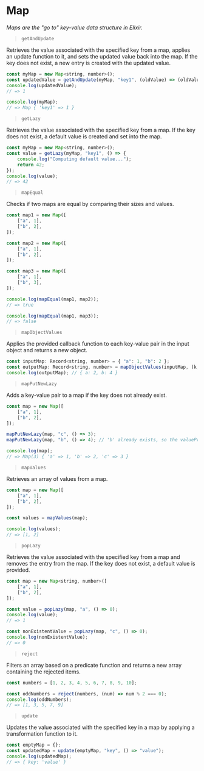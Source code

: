 # Map

_Maps are the "go to" key-value data structure in Elixir._

> `getAndUpdate`

Retrieves the value associated with the specified key from a map, applies an update function to it, and sets the updated value back into the map.
If the key does not exist, a new entry is created with the updated value.

```js
const myMap = new Map<string, number>();
const updatedValue = getAndUpdate(myMap, "key1", (oldValue) => (oldValue ?? 0) + 1);
console.log(updatedValue);
// => 1

console.log(myMap);
// => Map { 'key1' => 1 }
```

> `getLazy`

Retrieves the value associated with the specified key from a map. If the key does not exist, a default value is created and set into the map.

```js
const myMap = new Map<string, number>();
const value = getLazy(myMap, "key1", () => {
    console.log("Computing default value...");
    return 42;
});
console.log(value);
// => 42
```

> `mapEqual`

Checks if two maps are equal by comparing their sizes and values.

```js
const map1 = new Map([
    ["a", 1],
    ["b", 2],
]);

const map2 = new Map([
    ["a", 1],
    ["b", 2],
]);

const map3 = new Map([
    ["a", 1],
    ["b", 3],
]);

console.log(mapEqual(map1, map2));
// => true

console.log(mapEqual(map1, map3));
// => false
```

> `mapObjectValues`

Applies the provided callback function to each key-value pair in the input object and returns a new object.

```js
const inputMap: Record<string, number> = { "a": 1, "b": 2 };
const outputMap: Record<string, number> = mapObjectValues(inputMap, (k, v) => v * 2);
console.log(outputMap); // { a: 2, b: 4 }
```

> `mapPutNewLazy`

Adds a key-value pair to a map if the key does not already exist.

```js
const map = new Map([
    ["a", 1],
    ["b", 2],
]);

mapPutNewLazy(map, "c", () => 3);
mapPutNewLazy(map, "b", () => 4); // 'b' already exists, so the valueProvider is not called

console.log(map);
// => Map(3) { 'a' => 1, 'b' => 2, 'c' => 3 }
```

> `mapValues`

Retrieves an array of values from a map.

```js
const map = new Map([
    ["a", 1],
    ["b", 2],
]);

const values = mapValues(map);

console.log(values);
// => [1, 2]
```

> `popLazy`

Retrieves the value associated with the specified key from a map and removes the entry from the map.
If the key does not exist, a default value is provided.

```js
const map = new Map<string, number>([
    ["a", 1],
    ["b", 2],
]);

const value = popLazy(map, "a", () => 0);
console.log(value);
// => 1

const nonExistentValue = popLazy(map, "c", () => 0);
console.log(nonExistentValue);
// => 0
```

> `reject`

Filters an array based on a predicate function and returns a new array containing the rejected items.

```js
const numbers = [1, 2, 3, 4, 5, 6, 7, 8, 9, 10];

const oddNumbers = reject(numbers, (num) => num % 2 === 0);
console.log(oddNumbers);
// => [1, 3, 5, 7, 9]
```

> `update`

Updates the value associated with the specified key in a map by applying a transformation function to it.

```js
const emptyMap = {};
const updatedMap = update(emptyMap, "key", () => "value");
console.log(updatedMap);
// => { key: 'value' }
```
